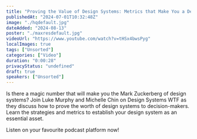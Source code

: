 ```yaml
---
title: "Proving the Value of Design Systems: Metrics that Make You a Design System Legend"
publishedAt: "2024-07-01T10:32:48Z"
image: "./hqdefault.jpg"
dateAdded: "2024-08-13"
poster: "./maxresdefault.jpg"
videoUrl: "https://www.youtube.com/watch?v=tHSx4bwsPyg"
localImages: true
tags: ["Unsorted"]
categories: ["Video"]
duration: "0:00:28"
privacyStatus: "undefined"
draft: true
speakers: ["Unsorted"]
---
```

Is there a magic number that will make you the Mark Zuckerberg of design systems? Join Luke Murphy and Michelle Chin on Design Systems WTF as they discuss how to prove the worth of design systems to decision-makers. Learn the strategies and metrics to establish your design system as an essential asset. 

Listen on your favourite podcast platform now!
